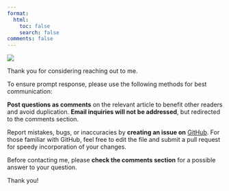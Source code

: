 ```yaml
---
format:
  html:
    toc: false
    search: false
comments: false
---
```


![](https://media1.giphy.com/media/3o8dp3rE9m8IYtZcCQ/giphy.gif?cid=ecf05e4763y1aocmf0top0mat5l4638y3yspqsh08ehc1jb4&rid=giphy.gif&ct=g){fig-align="center"}

Thank you for considering reaching out to me.

To ensure prompt response, please use the following methods for best communication:

**Post questions as comments** on the relevant article to benefit other readers and avoid duplication. **Email inquiries will not be addressed**, but redirected to the comments section.

Report mistakes, bugs, or inaccuracies by **creating an issue on** [GitHub](https://github.com/NING3739). For those familiar with GitHub, feel free to edit the file and submit a pull request for speedy incorporation of your changes.

Before contacting me, please **check the comments section** for a possible answer to your question.

Thank you!
